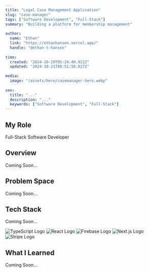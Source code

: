 ```yaml
---
title: "Legal Case Management Application"
slug: "case-manager"
tags: ["Software Development", "Full-Stack"]
summary: "Building a platform for membership management"
 
author:
  name: "Ethan"
  link: "https://ethanhansen.vercel.app/"
  handle: "@ethan-t-hansen"
 
time:
  created: "2024-10-20T05:24:40.921Z"
  updated: "2024-10-21T08:51:56.027Z"
 
media:
  image: "/assets/hero/casemanager-hero.webp"
 
seo:
  title: "..."
  description: "..."
  keywords: ["Software Development", "Full-Stack"]
---
```


## My Role
Full-Stack Software Developer

## Overview

Coming Soon...

## Problem Space

Coming Soon...

## Tech Stack

Coming Soon...

<div className="flex flex-wrap gap-8 border-none my-8">
  <img src='/assets/logos/ts-logo.svg' alt='TypeScript Logo' className="w-16" />
  <img src='/assets/logos/react-logo.svg' alt='React Logo' className="w-16"/>
  <img src='/assets/logos/firebase-logo.svg' alt='Firebase Logo' className="w-16"/>
  <img src='/assets/logos/next-logo.svg' alt='Next.js Logo' className="w-32"/>
  <img src='/assets/logos/stripe-logo.svg' alt='Stripe Logo' className="w-24"/>
</div>

## What I Learned

Coming Soon...
